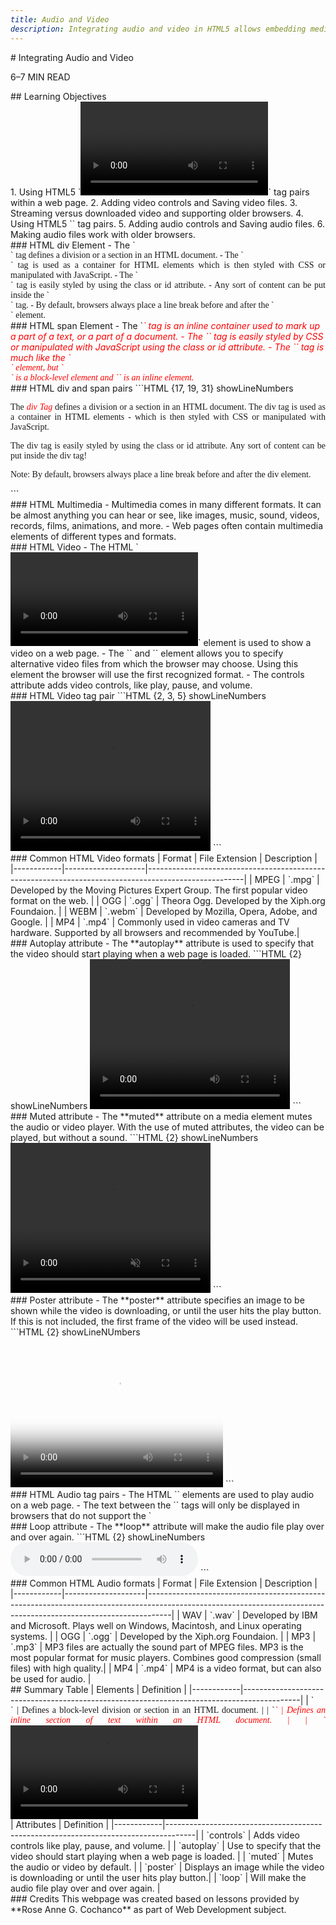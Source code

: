 ```yaml
---
title: Audio and Video
description: Integrating audio and video in HTML5 allows embedding media files directly into web pages for native playback.
---
```


<section>
# Integrating Audio and Video
<p className="text-muted-foreground text-sm">6–7 MIN READ</p>
</section>
<section>
## Learning Objectives 
<br />
1. Using HTML5 `<video>` and `</video>` tag pairs within a web page.
2. Adding video controls and Saving video files.
3. Streaming versus downloaded video and supporting older browsers.
4. Using HTML5 `<audio>` and `</audio>` tag pairs.
5. Adding audio controls and Saving audio files.
6. Making audio files work with older browsers.
</section>
<section>
### HTML div Element
- The `<div>` tag defines a division or a section in an HTML document.
- The `<div>` tag is used as a container for HTML elements which is then styled with CSS or manipulated with JavaScript.
- The `<div>` tag is easily styled by using the class or id attribute.
- Any sort of content can be put inside the `<div>` tag.
- By default, browsers always place a line break before and after the `<div>` element.
</section>
<section>
### HTML span Element
- The `<span>` tag is an inline container used to mark up a part of a text, or a part of a document.
- The `<span>` tag is easily styled by CSS or manipulated with JavaScript using the class or id attribute.
- The `<span>` tag is much like the `<div>` element, but `<div>` is a block-level element and `<span>` is an inline element.
</section>
<section>
### HTML div and span pairs
```HTML {17, 19, 31} showLineNumbers
<head>
  <meta charset="utf-8" />
  <meta name="viewport" content="width=device-width, initial-scale=1" />
  <title>DIV Tag</title>
  <style type="text/css">
    div {
      font-family: Verdana;
      text-align: justify;
    }
    span {
      font-style: italic;
      color: red;
    }
  </style>
</head>
<body>
  <div>
    <p>
      The <span>div Tag</span> defines a division or a section in an HTML document. 
      The div tag is used as a container in HTML elements - which is then styled 
      with CSS or manipulated with JavaScript.
    </p>
    <p>
      The div tag is easily styled by using the class or id attribute. Any sort of 
      content can be put inside the div tag!
    </p>
    <p>
      Note: By default, browsers always place a line break before and after the div 
      element.
    </p>
  </div>
</body>
```
</section>
<section>
### HTML Multimedia
- Multimedia comes in many different formats. It can be almost anything you can hear or see, like images, music, sound, videos, records, films, animations, and more.
- Web pages often contain multimedia elements of different types and formats.
</section>
<section>
### HTML Video
- The HTML `<video>` and `</video>` element is used to show a video on a web page.
- The `<source>` and `</source>` element allows you to specify alternative video files 
  from which the browser may choose. Using this element the browser will use the first recognized format.
- The controls attribute adds video controls, like play, pause, and volume.
</section>
<section>
### HTML Video tag pair
```HTML {2, 3, 5} showLineNumbers
<body>
  <video style="width: 320px; height: 240px;" controls>
    <source src="cocomelon.mp4" type="video/mp4">
    Cocomelon Intro
  </video>
</body>
```
</section>
<section>
### Common HTML Video formats
<DataTable>
|   Format   |   File Extension   |   Description                                                                                        |
|------------|--------------------|------------------------------------------------------------------------------------------------------|
| MPEG       | `.mpg`             | Developed by the Moving Pictures Expert Group. The first popular video format on the web.            |
| OGG        | `.ogg`             | Theora Ogg. Developed by the Xiph.org Foundaion.                                                     |
| WEBM       | `.webm`            | Developed by Mozilla, Opera, Adobe, and Google.                                                      |
| MP4        | `.mp4`             | Commonly used in video cameras and TV hardware. Supported by all browsers and recommended by YouTube.|
</DataTable>
</section>
<section>
### Autoplay attribute
- The **autoplay** attribute is used to specify that the video should start playing when a web page is loaded.
```HTML {2} showLineNumbers
<body>
  <video style="width: 320px; height: 240px;" autoplay>
    <source src="cocomelon.mp4" type="video/mp4">
    Cocomelon Intro
  </video>
</body>
```
</section>
<section>
### Muted attribute
- The **muted** attribute on a media element mutes the audio or video player. With the use of muted attributes, the video can be played, but without a sound.
```HTML {2} showLineNumbers
<body>
  <video style="width: 320px; height: 240px;" autoplay muted>
    <source src="cocomelon.mp4" type="video/mp4">
    Cocomelon Intro
  </video>
</body>
```
</section>
<section>
### Poster attribute
- The **poster** attribute specifies an image to be shown while the video is downloading, or until the user hits the play button. If this is not included, the first frame of the video will be used instead.
```HTML {2} showLineNUmbers
<body>
  <video style="width: 340px; height: 240px;" controls poster="media/cocomelon.jpg">
    <source src="media/cocomelon.mp4" type="video/mp4">
    <source src="media/cocomelon.ogg" type="video/ogg">
  </video>
</body>
```
</section>
<section>
### HTML Audio tag pairs
- The HTML `<audio>` and `</audio>` elements are used to play audio on a web page.
- The text between the `<audio>` and `</audio>` tags will only be displayed in browsers that do not support the `<audio>` element.
```HTML {2, 5} showLineNUmbers
<body>
  <audio controls>
    <source src="pasilyo.mp3" type="audio/mp3">
    Pasilyo Intro
  <audio>
</body>
```
</section>
<section>
### Loop attribute
- The **loop** attribute will make the audio file play over and over again.
```HTML {2} showLineNumbers
<body>
  <audio controls autoplay loop>
    <source src="pasilyo.mp3" type="audio/mp3">
    Pasilyo by Sun Kissed
  </audio>
</body>
```
</section>
<section>
### Common HTML Audio formats
<DataTable>
|   Format   |   File Extension   |   Description                                                                                                                                                    |
|------------|--------------------|------------------------------------------------------------------------------------------------------------------------------------------------------------------|
| WAV        | `.wav`             | Developed by IBM and Microsoft. Plays well on Windows, Macintosh, and Linux operating systems.                                                                   |
| OGG        | `.ogg`             | Developed by the Xiph.org Foundaion.                                                                                                                             |
| MP3        | `.mp3`             | MP3 files are actually the sound part of MPEG files. MP3 is the most popular format for music players. Combines good compression (small files) with high quality.|
| MP4        | `.mp4`             | MP4 is a video format, but can also be used for audio.                                                                                                           |
</DataTable>
</section>
<section>
## Summary Table
<SummaryTable>
| Elements   | Definition                                                                                 |
|------------|--------------------------------------------------------------------------------------------|
| `<div>`    | Defines a block-level division or section in an HTML document.                             |
| `<span>`   | Defines an inline section of text within an HTML document.                                 |
| `<video>`  | element is used to show a video on a web page.                                             |
| `<source>` | An element allows you to specify alternative video files from which the browser may choose.|
| `<audio>`  | Use to play audio on a web page.                                                           |
</SummaryTable>
</section>
<section>
<SummaryTable>
| Attributes | Definition                                                                          |
|------------|-------------------------------------------------------------------------------------|
| `controls` | Adds video controls like play, pause, and volume.                                   |
| `autoplay` | Use to specify that the video should start playing when a web page is loaded.       |
| `muted`    | Mutes the audio or video by default.                                                |
| `poster`   | Displays an image while the video is downloading or until the user hits play button.|
| `loop`     | Will make the audio file play over and over again.                                  |
</SummaryTable>
</section>
<section>
### Credits
This webpage was created based on lessons provided by **Rose Anne G. Cochanco** as part of Web Development subject.
</section>